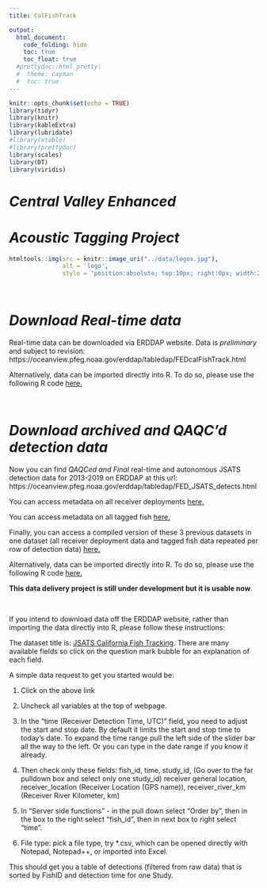 ```yaml
---
title: CalFishTrack

output:
  html_document:
    code_folding: hide
    toc: true
    toc_float: true
  #prettydoc::html_pretty:
  #  theme: cayman
  #  toc: true
---
```

```r
knitr::opts_chunk$set(echo = TRUE)
library(tidyr)
library(knitr)
library(kableExtra)
library(lubridate)
#library(xtable)
#library(prettydoc)
library(scales)
library(DT)
library(viridis)


```

#  *Central Valley Enhanced*
#  *Acoustic Tagging Project*
```r
htmltools::img(src = knitr::image_uri("../data/logos.jpg"), 
               alt = 'logo', 
               style = 'position:absolute; top:10px; right:0px; width:200px;')
```

<br/>

# *Download Real-time data*

Real-time data can be downloaded via ERDDAP website. Data is *preliminary* and subject to revision:
https://oceanview.pfeg.noaa.gov/erddap/tabledap/FEDcalFishTrack.html

Alternatively, data can be imported directly into R. To do so, please use the following R code [here.](https://github.com/CalFishTrack/real-time/blob/master/data/accessing_ERDDAP_via_R_realtime.R) 

<br/>

# *Download archived and QAQC'd detection data*

Now you can find *QAQCed and Final* real-time and autonomous JSATS detection data for 2013-2019 on ERDDAP at this url:
https://oceanview.pfeg.noaa.gov/erddap/tabledap/FED_JSATS_detects.html

You can access metadata on all receiver deployments [here.](https://oceanview.pfeg.noaa.gov/erddap/tabledap/FED_JSATS_receivers.csvp?receiver_serial_number%2Creceiver_general_location%2Creceiver_region%2Creceiver_location%2Clatitude%2Clongitude%2Creceiver_river_km%2Creceiver_general_latitude%2Creceiver_general_longitude%2Creceiver_general_river_km%2Creceiver_make%2Creceiver_depth%2Creceiver_start%2Creceiver_end%2Creceiver_last_valid%2Creceiver_data_coverage%2Creceiver_coverage_problem%2Creceiver_agency&orderBy(%22receiver_start%22))

You can access metadata on all tagged fish [here.](https://oceanview.pfeg.noaa.gov/erddap/tabledap/FED_JSATS_taggedfish.csvp?fish_id%2Cstudy_id%2Cfish_type%2Cfish_origin%2Cfish_release_date%2Ctag_id_hex%2Ctag_id_decimal%2Ctag_weight%2Ctag_model%2Ctag_pulse_rate_interval_nominal%2Ctag_warranty_life%2Cfish_length_type%2Cfish_length%2Cfish_weight%2Crelease_location%2Crelease_latitude%2Crelease_longitude%2Crelease_river_km&distinct()&orderBy(%22fish_id%22))

Finally, you can access a compiled version of these 3 previous datasets in one dataset (all receiver deployment data and tagged fish data repeated per row of detection data) [here.](https://oceanview.pfeg.noaa.gov/erddap/tabledap/FED_JSATS.html)

Alternatively, data can be imported directly into R. To do so, please use the following R code [here.](https://github.com/CalFishTrack/real-time/blob/master/data/accessing_ERDDAP_via_R_autonomous.R)

**This data delivery project is still under development but it is usable now**.

<br/>

If you intend to download data off the ERDDAP website, rather than importing the data directly into R, please follow these instructions:

The dataset title is: [JSATS California Fish Tracking](https://oceanview.pfeg.noaa.gov/erddap/tabledap/FED_JSATS.html). There are many available fields so click on the question mark bubble for an explanation of each field.

A simple data request to get you started would be:

1) Click on the above link

2) Uncheck all variables at the top of webpage.

3) In the "time (Receiver Detection Time, UTC)" field, you need to adjust the start and stop
date. By default it limits the start and stop time to today's date. To expand the 
time range pull the left side of the slider bar all the way to the left. Or you can 
type in the date range if you know it already.

4) Then check only these fields: 
fish_id, 
time, 
study_id, (Go over to the far pulldown box and select only one study_id)
receiver general location, 
receiver_location (Receiver Location (GPS name)), 
receiver_river_km (Receiver River Kilometer, km)

5) In "Server side functions" - in the pull down select "Order by", then in the box to the right select "fish_id", then in next box to right select "time".

6) File type: pick a file type, try *.csv, which can be opened directly with Notepad, Notepad++, or imported into Excel.

This should get you a table of detections (filtered from raw data) that is sorted by FishID and detection time for one Study.


